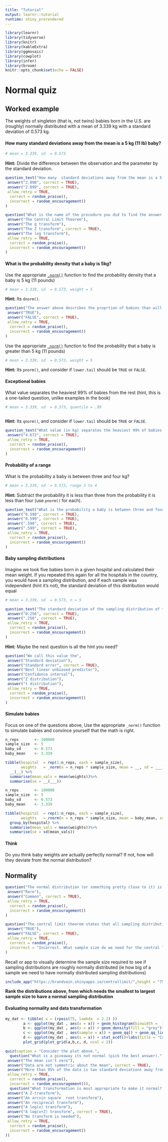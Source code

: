```yaml
---
title: "Tutorial"
output: learnr::tutorial
runtime: shiny_prerendered
---
```


```r
library(learnr)
library(tidyverse)
library(knitr)
library(kableExtra)
library(ggmosaic)
library(cowplot)
library(infer)
library(broom)
knitr::opts_chunk$set(echo = FALSE)

```

# Normal quiz  


## Worked example  



The weights of singleton (that is, not twins) babies born in the U.S. are  (roughly) normally distributed with a mean of 3.339 kg with a standard deviation of 0.573 kg.  


#### How many standard deviations away from the mean is a 5 kg (11 lb) baby?  

```r
# mean = 3.339, sd  = 0.573
```

<div id="math-hint">
**Hint:** Divide the difference between the observation and the parameter by the standard deviation.
</div>



```r
question_text("How many  standard deviations away from the mean is a 5 kg (11 lb) baby?  (include three numbers past the decimal).",
 answer("2.898", correct = TRUE),
 answer("2.899", correct = TRUE),
 allow_retry = TRUE,   
  correct = random_praise(),
  incorrect = random_encouragement()
)
```

```r
question("What is the name of the procedure you did to find the answer above.",
 answer("The Central Limit Theorem"),
 answer("The q transform"),
 answer("The Z transform", correct = TRUE),
 answer("The log transform"),
 allow_retry = TRUE,   
  correct = random_praise(),
  incorrect = random_encouragement()
)
```

#### What is the probability density that a baby is 5kg? 


Use the appropriate [`_norm()`](https://stat.ethz.ch/R-manual/R-devel/library/stats/html/Normal.html) function to find the probability density that a baby is 5 kg (11 pounds)

```r
# mean = 3.339, sd  = 0.573, weight = 5

```

<div id="math11-hint">
**Hint:** Its `dnorm()`.
</div>


```r
question("The answer above describes the proprtion of babies than will 5 kg at birth (be prepared to explain).",
 answer("TRUE"),
 answer("FALSE", correct = TRUE),
 allow_retry = TRUE,   
  correct = random_praise(),
  incorrect = random_encouragement()
)
```


Use the appropriate [`_norm()`](https://stat.ethz.ch/R-manual/R-devel/library/stats/html/Normal.html) function to find the probability  that a baby is greater than 5 kg (11 pounds)   

```r
# mean = 3.339, sd  = 0.573, weight = 5

```

<div id="math21-hint">
**Hint:** Its `pnorm()`, and consider if `lower.tail` should be `TRUE` or `FALSE`. 
</div>


#### Exceptional babies   

What value separates the heaviest 99% of babies from the rest (hint, this is a one-tailed question, unlike examples in the book)


```r
# mean = 3.339, sd  = 0.573, quantile = .99
 
```

<div id="math12-hint">
**Hint:** Its `qnorm()`, and consider if `lower.tail` should be `TRUE` or `FALSE`. 
</div>


```r
question_text("What value (in kg) separates the heaviest 99% of babies from the rest ?  (include three numbers past the decimal).",
 answer("4.672", correct = TRUE),
 allow_retry = TRUE,   
  correct = random_praise(),
  incorrect = random_encouragement()
)
```

#### Probability of a range   

What is the probability a baby is between three and four kg?   


```r
# mean = 3.339, sd  = 0.573, range 3 to 4

```


<div id="math121-hint">
**Hint:** Subtract the probability it is less than three from the probability it is less than four (use `pnorm()` for each). 
</div>


```r
question_text("What is the probability a baby is between three and four kg?  (include three numbers past the decimal).",
 answer("0.598", correct = TRUE),
 answer("0.599", correct = TRUE),
 answer(".598", correct = TRUE),
 answer(".599", correct = TRUE),
 allow_retry = TRUE,   
  correct = random_praise(),
  incorrect = random_encouragement()
)
```

#### Baby sampling distributions   

Imagine we took five babies born in a given hospital and calculated their mean weight. If you repeated this again for all the hospitals in the country, you would have a sampling distribution, and if each sample was independent (hint it's not),  the standard deviation of this distribution would equal   

```r
# mean = 3.339, sd  = 0.573, n = 5

```


```r
question_text("The standard deviation of the sampling distribution of the weights of five babies equals (include three numbers past the decimal).",
 answer("0.256", correct = TRUE),
 answer(".256", correct = TRUE),
 allow_retry = TRUE,   
  correct = random_praise(),
  incorrect = random_encouragement()
)
```



<div id="mathz3-hint">
**Hint:** Maybe the next question is all the hint you need?    
</div>

```r
question("We call this value the",
 answer("Standard deviation"),
 answer("Standard error", correct = TRUE),
 answer("Best linear unbiased predictor"),
 answer("Confidence interval"),
 answer("Z distribution"),
 answer("t distribution"),
 allow_retry = TRUE,   
  correct = random_praise(),
  incorrect = random_encouragement()
)
```

#### Simulate babies

Focus on one of the questions above, Use the appropriate `_norm()` function to simulate babies and convince yourself that the math is right.  


```r
n_reps       <- 100000
sample_size  <- 5
baby_sd      <- 0.573
baby_mean    <- 3.339

tibble(hospital  = rep(1:n_reps, each = sample_size),
       weights   = _norm(n = n_reps * sample_size, mean = __, sd = ___)) %>%
  __(__) %>%
  summarise(mean_vals = mean(weights))%>%
  summarise(se = __(___))
```


```r
n_reps       <- 100000
sample_size  <- 5
baby_sd      <- 0.573
baby_mean    <- 3.339

tibble(hospital  = rep(1:n_reps, each = sample_size),
       weights   = rnorm(n = n_reps * sample_size, mean = baby_mean, sd = baby_sd)) %>%
  group_by(hospital) %>%
  summarise(mean_vals = mean(weights))%>%
  summarise(se = sd(mean_vals))
```



#### Think  

Do you think baby weights  are actually perfectly normal? If not, how will they deviate from the normal distribution?  

##  Normality   

```r
question("The normal distribution (or something pretty close to it) is quite ____ in the real world",
 answer("Rare"),
 answer("Common", correct = TRUE),
 allow_retry = TRUE,   
  correct = random_praise(),
  incorrect = random_encouragement()
)
```


```r
question("The central limit theorem states that all sampling distributions will be normal, regardless of sample size or the underlying distribution.",
 answer("TRUE"),
 answer("FALSE", correct = TRUE),
 allow_retry = TRUE,   
  correct = random_praise(),
  incorrect = "Incorrect. What sample size do we need for the central limit theorem?"
)
```


Recall or app to visually determine the sample size required to see  if sampling distributions are roughly normally distributed  (ie how big of a sample we need to have normally distributed sampling distributions)

```r
include_app("https://brandvain.shinyapps.io/centrallimit/",height = "750")
```


**Rank the distributions above, from which needs the smallest to largest sample size to have a normal sampling distribution**

#### Evaluating normality and data transformation

```r
my_dat <- tibble( x = (rpois(75, lambda  = 2.2) )) 
        a <- ggplot(my_dat , aes(x = x)) + geom_histogram(binwidth =  1,color = "white")+labs(title = "Histogram")
        b <- ggplot(my_dat , aes(x = x)) + geom_density(fill = "grey")+labs(title = "Density plot")
        c <- ggplot(my_dat , aes(sample = x)) + geom_qq() + geom_qq_line()+labs(title = "quantile-quantile plot")
        d <- ggplot(my_dat , aes(x = x)) + stat_ecdf()+labs(title = "Cumulative distribution")
        plot_grid(plot_grid(a,b,c, d, ncol = 2))
```


```r
quiz(caption = "Consider the plot above.", 
  question("What is a giveaway its not normal (pick the best answer).",
 answer("The mean isn't zero"),
 answer("Data are not symmetric about the mean", correct = TRUE),
 answer("More than 95% of the data is two standard deviations away from the mean"),
 allow_retry = TRUE,   
  correct = random_praise(),
  incorrect = random_encouragement()), 
  question("What transformation is most appropriate to make it normal? ",
 answer("A Z-transform"),
 answer("An arcsin square  root transform"), 
 answer("An reciprocal transform"),
 answer("A log(x) transform"),
 answer("A log(x+2) transform", correct = TRUE),
 answer("No transform is needed"),
 allow_retry = TRUE,   
  correct = random_praise(),
  incorrect = random_encouragement()
))
```



